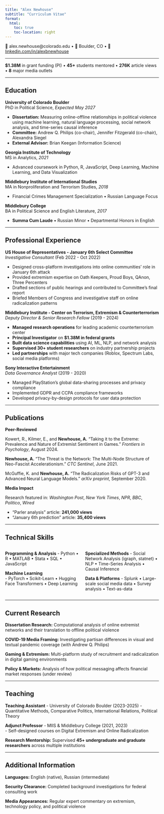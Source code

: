 ```yaml
---
title: "Alex Newhouse"
subtitle: "Curriculum Vitae"
format: 
  html:
    toc: true
    toc-location: right
---
```


📧 alex.newhouse@colorado.edu • 📍 Boulder, CO • 💼 [linkedin.com/in/alexbnewhouse](https://linkedin.com/in/alexbnewhouse)

---

**$1.38M** in grant funding (PI) • **45+** students mentored • **276K** article views • **8** major media outlets

---

## Education

**University of Colorado Boulder**  
PhD in Political Science, *Expected May 2027*

- **Dissertation:** Measuring online-offline relationships in political violence using machine learning, natural language processing, social network analysis, and time-series causal inference
- **Committee:** Andrew Q. Philips (co-chair), Jennifer Fitzgerald (co-chair), Alexandra Siegel
- **External Advisor:** Brian Keegan (Information Science)

**Georgia Institute of Technology**  
MS in Analytics, *2021*

- Advanced coursework in Python, R, JavaScript, Deep Learning, Machine Learning, and Data Visualization

**Middlebury Institute of International Studies**  
MA in Nonproliferation and Terrorism Studies, *2018*

- Financial Crimes Management Specialization • Russian Language Focus

**Middlebury College**  
BA in Political Science and English Literature, *2017*

- **Summa Cum Laude** • Russian Minor • Departmental Honors in English

---

## Professional Experience

**US House of Representatives - January 6th Select Committee**  
*Investigative Consultant* (Feb 2022 - Oct 2022)

- Designed cross-platform investigations into online communities' role in January 6th attack
- Provided extremism expertise on Oath Keepers, Proud Boys, QAnon, Three Percenters
- Drafted sections of public hearings and contributed to Committee's final report
- Briefed Members of Congress and investigative staff on online radicalization patterns

**Middlebury Institute - Center on Terrorism, Extremism & Counterterrorism**  
*Deputy Director & Senior Research Fellow* (2019 - 2024)

- **Managed research operations** for leading academic counterterrorism center
- **Principal Investigator** on **$1.38M in federal grants**
- **Built data science capabilities** using AI, ML, NLP, and network analysis
- **Supervised 30+ student researchers** on industry partnership projects
- **Led partnerships** with major tech companies (Roblox, Spectrum Labs, social media platforms)

**Sony Interactive Entertainment**  
*Data Governance Analyst* (2019 - 2020)

- Managed PlayStation's global data-sharing processes and privacy compliance
- Implemented GDPR and CCPA compliance frameworks
- Developed privacy-by-design protocols for user data protection

---

## Publications

**Peer-Reviewed**

Kowert, R., Kilmer, E., and **Newhouse, A.** "Taking it to the Extreme: Prevalence and Nature of Extremist Sentiment in Games." *Frontiers in Psychology*, August 2024.

**Newhouse, A.** "The Threat is the Network: The Multi-Node Structure of Neo-Fascist Accelerationism." *CTC Sentinel*, June 2021.

McGuffie, K. and **Newhouse, A.** "The Radicalization Risks of GPT-3 and Advanced Neural Language Models." *arXiv preprint*, September 2020.

**Media Impact**

Research featured in: *Washington Post*, *New York Times*, *NPR*, *BBC*, *Politico*, *Wired*

- "Parler analysis" article: **241,000 views**
- "January 6th prediction" article: **35,400 views**

---

## Technical Skills

:::: {.columns}

::: {.column width="50%"}
**Programming & Analysis**
- Python • R • MATLAB • Stata • SQL • JavaScript

**Machine Learning**  
- PyTorch • Scikit-Learn • Hugging Face Transformers • Deep Learning
:::

::: {.column width="50%"}
**Specialized Methods**
- Social Network Analysis (igraph, statnet) • NLP • Time-Series Analysis • Causal Inference

**Data & Platforms**
- Splunk • Large-scale social media data • Survey analysis • Text-as-data
:::

::::

---

## Current Research

**Dissertation Research:** Computational analysis of online extremist networks and their translation to offline political violence

**COVID-19 Media Framing:** Investigating partisan differences in visual and textual pandemic coverage (with Andrew Q. Philips)

**Gaming & Extremism:** Multi-platform study of recruitment and radicalization in digital gaming environments

**Policy & Markets:** Analysis of how political messaging affects financial market responses (under review)

---

## Teaching

**Teaching Assistant** - University of Colorado Boulder (2023-2025)
- Quantitative Methods, Comparative Politics, International Relations, Political Theory

**Adjunct Professor** - MIIS & Middlebury College (2021, 2023)  
- Self-designed courses on Digital Extremism and Online Radicalization

**Research Mentorship:** Supervised **45+ undergraduate and graduate researchers** across multiple institutions

---

## Additional Information

**Languages:** English (native), Russian (intermediate)

**Security Clearance:** Completed background investigations for federal consulting work

**Media Appearances:** Regular expert commentary on extremism, technology policy, and political violence